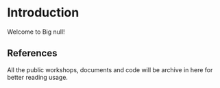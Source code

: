 # Introduction
 
Welcome to Big null! 

## References
All the public workshops, documents and code will be archive in here for better reading usage.


